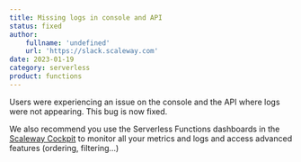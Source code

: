 ```yaml
---
title: Missing logs in console and API
status: fixed
author:
    fullname: 'undefined'
    url: 'https://slack.scaleway.com'
date: 2023-01-19
category: serverless
product: functions
---
```


Users were experiencing an issue on the console and the API where logs were not appearing. This bug is now fixed.

We also recommend you use the Serverless Functions dashboards in the [Scaleway Cockpit](https://www.scaleway.com/en/docs/observability/cockpit/quickstart/) to monitor all your metrics and logs and access advanced features (ordering, filtering...)

